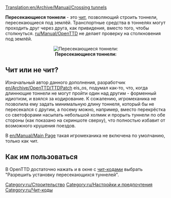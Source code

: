 [[Translation:en/Archive/Manual/Crossing tunnels]]

'''Пересекающиеся тоннели''' - это [[ru/Manual/Чит-коды|чит]], позволяющий строить тоннели, пересекающиеся под землёй. Транспортные средства в тоннелях могут проходить друг через друга, как привидения, вместо того, чтобы столкнуться. [[ru/Manual/OpenTTD]] не делает проверку на столкновения под землёй.

<center>[[File:en/Crossing Tunnels.png|right|frame|'''Пересекающиеся тоннели:''']]</center>

== Чит или не чит? ==

Изначальный автор данного дополнения, разработчик [[en/Archive/OpenTTD/TTDPatch]] eis_os, подумал как-то, что, когда длиннющие тоннели не могут пройти один над другим - форменный идиотизм, и взялся за кодирование. К сожалению, игромеханика не позволила ему задать минимальную длину тоннеля, который бы не пересекался с другим, а посему можно, например, вместо перекрёстка со светофорами насыпать небольшой холмик и прорыть туннели по обе стороны (как показано на скриншоте сверху), что полностью избавит от возможного крушения поездов.

В [[en/Manual/Main Page]] такая игромеханика не включена по умолчанию, только как чит.

== Как им пользоваться ==

В OpenTTD достаточно нажать {{en/Keypress|Ctrl|Alt|C}} и в окне с [[ru/Manual/Чит-коды|чит-кодами]] выбрать "Разрешить установку пересекающихся туннелей".



[[Category:ru/Строительство]]
[[Category:ru/Настройки и предпочтения]]
[[Category:ru/Чит-коды]]